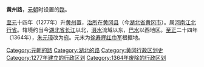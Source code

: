 '''黄州路'''，[[元朝|元朝]]时设置的[[路_(行政区划)|路]]。

[[至元_(忽必烈)|至元]]十四年（1277年）升[[黄州_(隋朝)|黄州]]置，[[治所|治所]]在[[黄冈县|黄冈县]]（今[[湖北省|湖北省]][[黄冈市|黄冈市]]）。属[[河南江北行省|河南江北行省]]。辖境约当今[[湖北省|湖北省]][[长江|长江]]以北，[[滠水|滠水]]流域以东，[[巴水|巴水]]以西地区。[[至正|至正]]二十四年（1364年），[[朱元璋|朱元璋]]改为[[黄州府|府]]。元末为[[徐寿辉|徐寿辉]][[红巾军|红巾军]]根据地。

{{元朝行政区划|nocat}}
{{元朝行政区划小作品}}
[[Category:元朝的路|Category:元朝的路]]
[[Category:湖北的路|Category:湖北的路]]
[[Category:黄冈行政区划史|Category:黄冈行政区划史]]
[[Category:1277年建立的行政区划|Category:1277年建立的行政区划]]
[[Category:1364年废除的行政区划|Category:1364年废除的行政区划]]